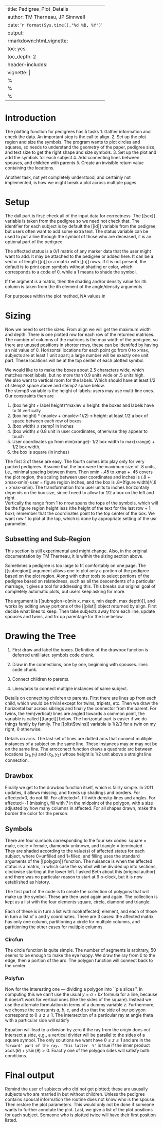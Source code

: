 
---
title: Pedigree_Plot_Details
author: TM Therneau, JP Sinnwell
date: '`r format(Sys.time(),"%d %B, %Y")`'
output:
  rmarkdown::html_vignette:
    toc: yes
    toc_depth: 2
header-includes: \usepackage{tabularx}
vignette: |
  %\VignetteIndexEntry{Pedigree_Plot_Details}
  %\VignetteEncoding{UTF-8}
  %\VignetteEngine{knitr::rmarkdown}
---




Introduction
==============

The plotting function for pedigrees has 5 tasks
  1. Gather information and check the data.  An important step is the call to align.
  2. Set up the plot region and size the symbols.  The program wants to plot circles
   and squares, so needs to understand the geometry of the paper, pedigree size,
    and text size to get the right shape and size symbols.
  3. Set up the plot and add the symbols for each subject
  4. Add connecting lines between spouses, and children with parents
  5. Create an invisible return value containing the locations.

Another task, not yet completely understood, and certainly not implemented,
is how we might break a plot across multiple pages.

Setup
===========

The dull part is first: check all of the input data for
correctness.  The [[sex]] variable is taken from the pedigree so we need not check
that. The identifier for each subject is by default the [[id]] variable from
the pedigree, but users often want to add some extra text.
The status variable can be used to put a line through the symbol
of those who are deceased, it is an optional part of the pedigree.

The affected status is a 0/1 matrix of any marker data that the
user might want to add.  It may be attached to the pedigree or added
here.  It can be a vector of length [[n]] or a matrix with [[n]] rows.
If it is not present, the default is to print open symbols without
shading or color, which corresponds to a code of 0, while a 1 means to
shade the symbol.  

If the argment is a matrix, then the shading and/or density value for
ith column is taken from the ith element of the angle/density arguments.

For purposes within the plot method, NA values in \sl{affected} are coded 
to -1, which are plotted as a question mark (?) in the symbol, or region of
the symbol representing that affected status.

Sizing
===============
Now we need to set the sizes. 
From align we will get the maximum width and depth. 
There is one plotted row for each row of the returned matrices.
The number of columns of the matrices is the max width of the pedigree,
so there are unused positions in shorter rows, these can be identifed
by having an nid value of 0.
Horizontal locations for each point go from 0 to xmax, subjects are at
least 1 unit apart; a large number will be exactly one unit part.
These locations will be at the top center of each plotted symbol.

We would like to to make the boxes about 2.5 characters wide, which matches
most labels, but no more than 0.9 units wide or .5 units high.  
We also want to vertical room for the labels. Which should have at least
1/2 of stemp2 space above and stemp2 space below.  
The stemp3 variable is the height of labels: users may use multi-line ones.
Our constraints then are

  1. (box height + label height)*maxlev $\le$ height: the boxes and labels have
    to fit vertically
  2. (box height) * (maxlev + (maxlev-1)/2) $\le$ height: at least 1/2 a box of
    space between each row of boxes
  3. (box width) $\le$ stemp1 in inches 
  4. (box width) $\le$ 0.8 unit in user coordinates, otherwise they appear 
    to touch
  5. User coordinates go from min(xrange)- 1/2 box width to 
    max(xrange) + 1/2 box width.
  6. the box is square (in inches)

The first 3 of these are easy.  The fourth comes into play only for very packed
pedigrees. Assume that the box were the maximum size of .8 units, i.e., minimal
spacing between them. Then xmin -.45 to xmax + .45 covers the plot region,
the scaling between user coordinates and inches is (.8 + xmax-xmin) user =
figure region inches, and the box is .8*(figure width)/(.8 + xmax-xmin).
The transformation from user units to inches horizontally depends on the box
size, since I need to allow for 1/2 a box on the left and right.  
Vertically the range from 1 to nrow spans the tops of the symbols, which 
will be the figure region height less (the height of the text for the last
row + 1 box); remember that the coordinates point to the top center of the box.
We want row 1 to plot at the top, which is done by appropriate setting
of the usr parameter.

## Subsetting and Sub-Region

This section is still experimental and might change. Also, in the original
documentation by TM Therneau, it is within the sizing section above.

Sometimes a pedigree is too large to fit comfortably on one page.
The [[subregion]] argument allows one to plot only a portion of the
pedigree based on the plot region.  Along with other tools to
select portions of the pedigree based on relatedness, such as all
the descendents of a particular marriage, it gives a tool for
addressing this.  This breaks our original goal of completely
automatic plots, but users keep asking for more.

The argument is [[subregion=c(min x, max x, min depth, max depth)]],
and works by editing away portions of the [[plist]] object
returned by align.  First decide what lines to keep. 
Then take subjects away from each line, update spouses and twins,
and fix up parentage for the line below.

Drawing the Tree
==================

1. First draw and label the boxes.  Definition of the drawbox function is
deferred until later.  symbols code chunk.

2. Draw in the connections, one by one, beginning with spouses. lines code chunk.
3. Connect children to parents.
4. Lines/arcs to connect multiple instances of same subject.

Details on connecting children to parents. First there are lines up from each
child, which would be trivial except for twins, triplets, etc.  Then we 
draw the horizontal bar across siblings and finally the connector from
the parent.  For twins, the \em{vertical} lines are angled towards a 
common point, the variable is called [[target]] below.
The horizontal part is easier if we do things family by
family.  The [[plist$twins]] variable is 1/2/3 for a twin on my right,
0 otherwise.

Details on arcs. The last set of lines are dotted arcs that connect mulitiple instances of
a subject on the same line.  These instances may or may not be on the
same line.
The arrcconect function draws a quadratic arc between locations $(x_1, y_1)$
and $(x_2, y_2$) whose height is 1/2 unit above a straight line connection.
               

## Drawbox

Finally we get to the drawbox function itself, which is fairly simple.
In 2011 updates, it allows missing, and fixeds up shadings and borders.
For affected=0, do not fill. For affected=1, fill with density-lines and angles.
For affected=-1 (missing), fill with *?* in the midpoint of the polygon,
with a size adjusted by how many columns in affected.
For all shapes drawn, make the border the color for the person.

## Symbols

There are four sumbols corresponding to the four sex codes: square = male,
circle = female, diamond= unknown, and triangle = terminated.  
They are shaded according to the value(s) of affected status for each
subject, where 0=unfilled and 1=filled, and filling uses the standard
arguments of the [[polygon]] function.
The nuisance is when the affected status is a matrix, in which case the
symbol will be divided up into sections, clockwise starting at the 
lower left. 
I asked Beth about this (original author) and there was no particular
reason to start at 6 o-clock, but it is now established as history.

The first part of the code is to create the collection of polygons that
will make up the symbol.  These are then used again and again.
The collection is kept as a list with the four elements square, circle,
diamond and triangle.

Each of these is in turn a list with ncol(affected) element, and each
of those in turn a list of x and y coordinates.
There are 3 cases: the affected matrix has
only one column, partitioning a circle for multiple columns, and 
partitioning the other cases for multiple columns.

### Circfun

The circle function is quite simple.  The number of segments is arbitrary,
50 seems to be enough to make the eye happy.  We draw the ray from 0 to
the edge, then a portion of the arc.  The polygon function will connect
back to the center.

### Polyfun
Now for the interesting one --- dividing a polygon into ``pie slices''.
In computing this we can't use the usual $y= a + bx$ formula for a line,
because it doesn't work for vertical ones (like the sides of the square).
Instead we use the alternate formulation in terms of a dummy variable 
$z$.
\begin{eqnarray*}
  x &=& a + bz \\
  y &=& c + dz \\
\end{eqnarray*}
Furthermore, we choose the constants $a$, $b$, $c$, and $d$ so that 
the side of our polygon correspond to $0 \le z \le 1$.
The intersection of a particular ray at angle theta with a 
particular side will satisfy
\begin{eqnarray}
  theta &=& y/x = \frac{a + bz}{c+dz} \nonumber \\
  z &=& \frac{a\theta -c}{b - d\theta} \label{eq:z} \\
\end{eqnarray}

Equation \ref{eq:z} will lead to a division by zero if the ray from the
origin does not intersect a side, e.g., a vertical divider will be parallel
to the sides of a square symbol.  The only solutions we want have
$0 \le z \le 1$ and are in the `forward' part of the ray.  This latter  %'`
is true if the inner product $x \cos(\theta) + y \sin(\theta) >0$.
Exactly one of the polygon sides will satisfy both conditions.


Final output
==========================
Remind the user of subjects who did not get
plotted; these are ususally subjects who are married in but without
children.  Unless the pedigree contains spousal information the
routine does not know who is the spouse.
Then restore the plot parameters.  This would only not be done if someone
wants to further annotate the plot.
Last, we give a list of the plot positions for each subject.  Someone
who is plotted twice will have their first position listed.
